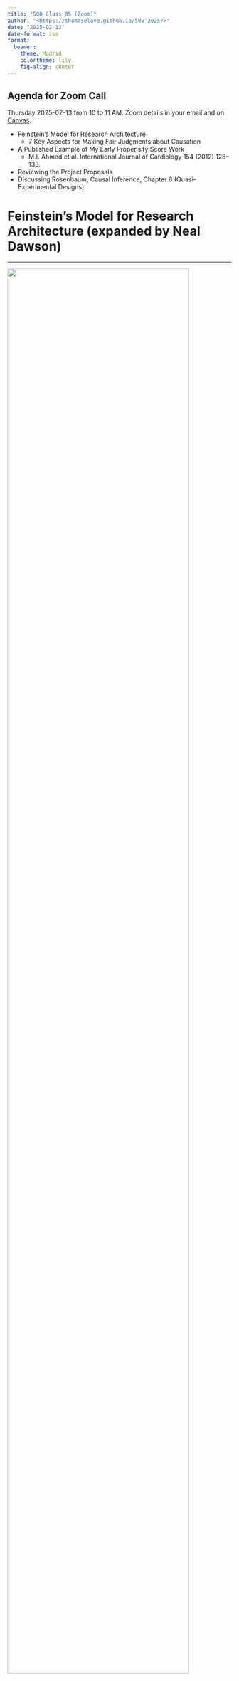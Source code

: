 ```yaml
---
title: "500 Class 05 (Zoom)"
author: "<https://thomaselove.github.io/500-2025/>"
date: "2025-02-13"
date-format: iso
format: 
  beamer:
    theme: Madrid
    colortheme: lily
    fig-align: center
---
```


## Agenda for Zoom Call

Thursday 2025-02-13 from 10 to 11 AM. Zoom details in your email and on [Canvas](https://canvas.case.edu/).

- Feinstein's Model for Research Architecture
    - 7 Key Aspects for Making Fair Judgments about Causation
- A Published Example of My Early Propensity Score Work
    - M.I. Ahmed et al. International Journal of Cardiology 154 (2012) 128–133.
- Reviewing the Project Proposals
- Discussing Rosenbaum, Causal Inference, Chapter 6 (Quasi-Experimental Designs)

# Feinstein's Model for Research Architecture (expanded by Neal Dawson)

---

![](c05/figures/dawson_1.png){width=90%}

---

![](c05/figures/dawson_2.png){width=90%}

---

![](c05/figures/dawson_3.png){width=90%}

---

![](c05/figures/dawson_4.png){width=90%}

---

![](c05/figures/dawson_5.png){width=90%}

---

![](c05/figures/dawson_6.png){width=90%}

---

![](c05/figures/dawson_7.png){width=90%}

---

![](c05/figures/dawson_8.png){width=90%}

# A Published Example of My Early Propensity Score Work

## Ahmed et al. 2012

![](c05/figures/ahmed_2012_1.png)

- M.I. Ahmed et al. *International Journal of Cardiology* 154 (2012) 128–133.

## Abstract of Ahmed et al.

![](c05/figures/ahmed_2012_2.png)

## From the Introduction

> The majority of heart failure (HF) patients are ≥65 years, and most
deaths and HF-related hospitalizations in HF patients occur in this
patient group. We have previously demonstrated that in a
propensity-matched cohort of ambulatory patients with mild to
moderate chronic HF, older age ($\geq 65$ years) was associated with
increased mortality but not hospitalization.

The objective of the current study was to examine the independent effect of older age on outcomes in chronic advanced systolic HF patients using a propensity-matched design.

## Data Source and Subjects

> This study was conducted using retrospective analysis of public-use copies of the Beta-Blocker Evaluation of Survival Trial (BEST) datasets obtained from the National Heart, Lung, and Blood Institute (NHLBI).

> BEST was a multicenter randomized controlled trial of the beta-blocker bucindolol in chronic systolic HF.

Patients with advanced systolic HF were enrolled from 90 different sites
across the United States and Canada. All patients had New York Heart Association class III or IV symptoms and a left ventricular ejection fraction below 35%.

## Exposure and Outcomes

Exposure: We categorized (2707) patients into two age groups: younger ($< 65$ years) and older ($\geq 65$ years; n = 1091 or 40%).

Primary outcomes were all-cause mortality and HF hospitalization. Secondary outcomes included cardiovascular mortality, HF mortality and all-cause hospitalization. All outcomes were centrally adjudicated.

## Greedy Matching Approach

> Using a greedy matching protocol described elsewhere in detail, we were able to match 603 of the 1091 older patients with 603 patients $< 65$ years old who had similar propensity scores.

We began by using a non-parsimonious multivariable logistic regression model to estimate propensity score for age $\geq 65$ years for each of the 2707 participants. In the model, an age $\geq 65$ years was used as the dependent variable and all clinically relevant baseline characteristics
(see Fig. 1, in two slides) were included as covariates.

- The matching process used an SPSS macro published in the second edition of Levesque R, ed. *A Guide for SPSS and SAS Users* 2005. 

## Propensity Matching Results

Before matching, older patients were more likely to have coronary artery disease, atrial fibrillation and chronic kidney disease than younger patients. 

After matching, absolute standardized differences between age groups
were $< 10$% for all measured covariates (with the exception of white
blood cell count which was 10.2%) with most values $< 5$% demonstrating
substantial covariate balance across the groups (Love plot, next slide.)

## Love Plot (Figure 1)

![](c05/figures/ahmed_2012_3.png)

## All-Cause Mortality Effect?

All-cause mortality occurred in 33% (202/603) and 36% (215/603)
of matched younger and older patients respectively during 4 years of
follow-up. 

The hazard ratio (HR) for all-cause mortality when older patients are compared to younger patients was HR = 1.05, 95% CI: 0.87 - 1.27.

## Kaplan-Meier Plot for All-Cause Mortality

![](c05/figures/ahmed_2012_4.png)

## Table 2

![](c05/figures/ahmed_2012_5.png)

- Significant association of older age with increased risk of HF mortality.

## Figure 3 (Subgroup Analyses)

![](c05/figures/ahmed_2012_6.png)

## Conclusions

In conclusion, in patients with advanced chronic systolic HF, older
age is an important marker of increased mortality and hospitalization,
but has no intrinsic effect on outcome. Therapeutic decisions in older
adults with advanced HF should not be biased on the basis of age alone.

## Funding and Acknowledgements

Dr. Ahmed is supported by the National Institutes of Health through grants (R01-HL085561 and R01-HL097047) from the National Heart, Lung, and Blood Institute and a generous gift from Ms. Jean B. Morris of Birmingham, Alabama.

"The Beta-Blocker Evaluation of Survival Trial (BEST) study was
conducted and supported by the NHLBI in collaboration with the
BEST Investigators. This manuscript was prepared using a limited
access dataset obtained by the NHLBI and does not necessarily
reflect the opinions or views of the BEST Study or the NHLBI." The
authors of this manuscript have certified that they comply with
the Principles of Ethical Publishing in the *International Journal of
Cardiology*.

## Discussion of Project Proposals (Draft 1)

To be discussed in class.

## Brief discussion of Rosenbaum Chapter 6

Quasi-Experimental Designs and the use of Two Control Groups

- What was the most **important** thing you learned from reading Chapter 6?
- What was the **muddiest**, least clear thing that arose in your reading?

## Next Week (Class 6: 2025-02-20)

Recorded Session

- Rubin 2001 discussion (bulk of the recorded materials)
- Rubin's Rules in Context
    - toy, lindner and dm2200 examples

Zoom Call and Reminders

- Discussion of Austin and Mamdani case study (2006)
- Kubo 2020 as an example of OSIA
- Review of OSIA selections (due Wednesday 2025-02-19 at noon)
- Lab 2 due to Canvas at 9 AM on Thursday 2025-02-20
- We'll next discuss Rosenbaum in Class 08.
